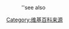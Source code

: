 {{hidden category}}
{{Category more|天主教百科全書}}
:''see also {{tl|Cite Catholic Encyclopedia}}
{{LargeCategoryTOC}}

[[Category:维基百科来源|Category:维基百科来源]]
